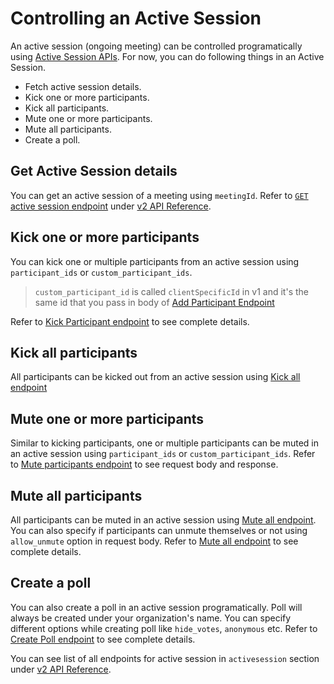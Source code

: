 # Controlling an Active Session
An active session (ongoing meeting) can be controlled programatically using [Active Session APIs](/api/v2/#/operations/GetActiveSession). For now, you can do following things in an Active Session.
* Fetch active session details.
* Kick one or more participants.
* Kick all participants.
* Mute one or more participants.
* Mute all participants.
* Create a poll.

## Get Active Session details
You can get an active session of a meeting using `meetingId`. Refer to [`GET` active session endpoint](/api/v2/#/operations/GetActiveSession) under [v2 API Reference](/api/v2/#/).

## Kick one or more participants
You can kick one or multiple participants from an active session using `participant_ids` or `custom_participant_ids`.

> `custom_participant_id` is called `clientSpecificId` in v1 and it's the same id that you pass in body of [Add Participant Endpoint](/api/#/operations/addParticipant)

Refer to [Kick Participant endpoint](/api/v2/#/operations/KickPartcipants) to see complete details.

## Kick all participants
All participants can be kicked out from an active session using [Kick all endpoint](/api/v2/#/operations/KickAllParticipants)

## Mute one or more participants
Similar to kicking participants, one or multiple participants can be muted in an active session using `participant_ids` or `custom_participant_ids`. Refer to [Mute participants endpoint](/api/v2/#/operations/MuteParticipants) to see request body and response.

## Mute all participants
All participants can be muted in an active session using [Mute all endpoint](/api/v2/#/operations/MuteAllParticipants). You can also specify if participants can unmute themselves or not using `allow_unmute` option in request body. Refer to [Mute all endpoint](/api/v2/#/operations/MuteAllParticipants) to see complete details.

## Create a poll
You can also create a poll in an active session programatically. Poll will always be created under your organization's name. You can specify different options while creating poll like `hide_votes`, `anonymous` etc. Refer to [Create Poll endpoint](/api/v2/#/operations/CreatePoll) to see complete details.

You can see list of all endpoints for active session in `activesession` section under [v2 API Reference](/api/v2).
